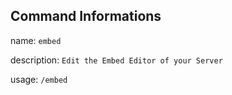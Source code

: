 ## Command Informations
name: ``embed``

description: ``Edit the Embed Editor of your Server``

usage: ``/embed``